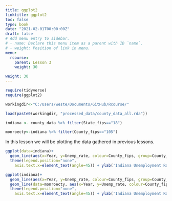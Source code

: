 ```yaml
---
title: ggplot2
linktitle: ggplot2
toc: false
type: book
date: "2021-02-01T00:00:00Z"
draft: false
# Add menu entry to sidebar.
# - name: Declare this menu item as a parent with ID `name`.
# - weight: Position of link in menu.
menu:
  rcourse:
    parent: Lesson 3
    weight: 30

weight: 30
---
```





```r
require(tidyverse)
require(ggplot2)

workingdir<-"C:/Users/weste/Documents/GitHub/Rcourse/"

load(paste0(workingdir, "processed_data/county_data_all.rda"))

indiana <- county_data %>% filter(State_fips=="18")

monroecty<-indiana %>% filter(County_fips=="105")
```

In this lesson we will be plotting the data gathered in previous lessons.

```r
ggplot(data=indiana)+
  geom_line(aes(x=Year, y=Unemp_rate, colour=County_fips, group=County_fips)) + 
  theme(legend.position="none",
    axis.text.x=element_text(angle=45)) + ylab('Indiana Unemployment Rate by County')
```

```r
ggplot(indiana)+
  geom_line(aes(x=Year, y=Unemp_rate, colour=County_fips, group=County_fips), alpha=0.7)+
  geom_line(data=monroecty, aes(x=Year, y=Unemp_rate, colour=County_fips, group=1), alpha=0.9, size=2, colour='black') + 
  theme(legend.position="none",
    axis.text.x=element_text(angle=45)) + ylab('Indiana Unemployment Rate by County')
```
